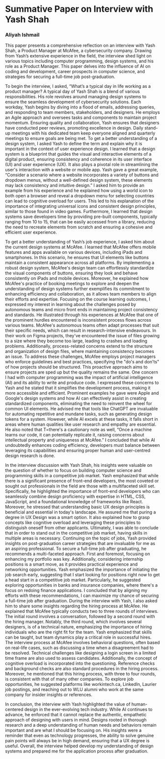 
<Meta title="Reflections/Reflection Four" />

# Summative Paper on Interview with Yash Shah 

### Aliyah Ishmail  

This paper presents a comprehensive reflection on an interview with Yash Shah, a Product Manager at McAfee, a cybersecurity company. Drawing from Yash’s extensive experience in the field, the interview shed light on various topics including computer programming, design systems, and his role as a Product Manager. This paper delves into the influence of AI on coding and development, career prospects in computer science, and strategies for securing a full-time job post-graduation. 

To begin the interview, I asked, “What’s a typical day in life working as a product manager? A typical day of Yash Shah is a blend of various responsibilities. His role revolves around managing design systems to ensure the seamless development of cybersecurity solutions. Each workday, Yash begins by diving into a flood of emails, addressing queries, and responding to team members, stakeholders, and designers. He employs an Agile approach and oversees tasks and components to maintain project momentum. Ensuring quality and collaboration, Yash ensures that designers have conducted peer reviews, promoting excellence in design. Daily stand-up meetings with his dedicated team keep everyone aligned and quarterly meetings to ensure goals are being met. To get a better understanding of a design system, I asked Yash to define the term and explain why it is important in the context of user experience design. I learned that a design system is a blueprint that guides the visual and interactive elements of a digital product, ensuring consistency and coherence in its user interface (UI) and user experience (UX). It also plays a pivotal role in streamlining the user's interaction with a website or mobile app. Yash gave a great example, “Consider a scenario where a website incorporates a variety of buttons and dropdown menus, without a well-defined design system, these elements may lack consistency and intuitive design.” I asked him to provide an example from his experience and he explained how using a world icon to both open a browser and reveal a dropdown menu for selecting countries can lead to cognitive overload for users. This led to his explanation of the importance of integrating universal icons and consistent design principles, similar to those found in video games. Furthermore, I learned that design systems save developers time by providing pre-built components, typically ranging from 10 to 15, that can be easily accessed from a library, reducing the need to recreate elements from scratch and ensuring a cohesive and efficient user experience.
	
To get a better understanding of Yash’s job experience, I asked him about the current design systems at McAfee. I learned that McAfee offers mobile features and apps available on various devices, including iPads and smartphones. In this scenario, he ensures that UI elements like buttons maintain a consistent appearance across all platforms. By implementing a robust design system, McAfee's design team can effortlessly standardize the visual components of buttons, ensuring they look and behave consistently on iPads and mobile devices. Moreover, he explained how McAfee's practice of booking meetings to explore and deepen the understanding of design systems further exemplifies its commitment to enhancing efficiency and collaboration, as it allows team members to align their efforts and expertise. Focusing on the course learning outcomes, I expressed my interest in learning about the challenges posed by autonomous teams and micro front ends in maintaining project consistency and standards. He illustrated through his experiences at McAfee that one of the prominent hurdles encountered is inconsistent process flows across various teams. McAfee's autonomous teams often adapt processes that suit their specific needs, which can result in research-intensive endeavours. In their work on Figma projects, they've encountered the issue of files growing to a size where they become too large, leading to crashes and loading problems. Additionally, process-related concerns extend to the structure and organization of design files, where maintaining consistency becomes an issue. To address these challenges, McAfee employs project managers who enforce guidelines and best practices, specifying the "do's and don'ts" of how projects should be structured. This proactive approach aims to ensure projects are sped up but the quality remains the same. One concern I had with computer programming was the impact of artificial intelligence (AI) and its ability to write and produce code. I expressed these concerns to Yash and he stated that it simplifies the development process, making it more accessible and efficient. Prominent examples he gave were Apple and Google's design systems and how AI can effectively assist in creating standardized components, eliminating the need to reinvent the wheel for common UI elements. He advised me that tools like ChatGPT are invaluable for automating repetitive and mundane tasks, such as generating design tokens for a system. However, while AI excels at these tasks, it falls short in areas where human qualities like user research and empathy are essential. He also noted that T=there's a cautionary note as well, “Once a machine learns our code, it can potentially replicate it, raising concerns about intellectual property and uniqueness at McAfee.” I concluded that while AI undoubtedly enhances coding efficiency, developers must balance between leveraging its capabilities and ensuring proper human and user-centred design research is done. 

In the interview discussion with Yash Shah, his insights were valuable on the question of whether to focus on building computer science and programming skills in a competitive job market. Yash emphasized that while there is a significant presence of front-end developers, the most coveted or sought out professionals in the field are those with a multifaceted skill set. Specifically, he highlighted the importance of front-end developers who can seamlessly combine design proficiency with expertise in HTML, CSS, JavaScript, and a foundational knowledge of frameworks like React. Moreover, he stressed that understanding basic UX design principles is beneficial and essential in today's landscape. He assured me that puring a degree in UX Design was a smart option. It also explained how to grasp concepts like cognitive overload and leveraging these principles to distinguish oneself from other applicants. Ultimately, I was able to conclude that in order to stand out in the competitive job market, having skills in multiple areas is necessary. Continuing on the topic of jobs, Yash provided insights on post-graduation career strategies that are invaluable for me as an aspiring professional. To secure a full-time job after graduating, he recommends a multi-faceted approach. First and foremost, focusing on enhancing my portfolio was key. Additionally, considering internship positions is a smart move, as it provides practical experience and networking opportunities. Yash emphasized the importance of initiating the job search early, suggesting that I start looking for positions right now to get a head start in a competitive job market. Particularly, he suggested exploring opportunities in banks and insurance companies, where there's a focus on redoing finance applications. I concluded that by aligning my efforts with these recommendations, I can maximize my chance of securing a full-time job after graduation. During the interview with Yash, I also asked him to share some insights regarding the hiring process at McAfee. He explained that McAfee typically conducts two to three rounds of interviews. The initial round involves a conversation, followed by a second round with the hiring manager. Notably, the third round, which involves several designers, is of a technical nature, emphasizing the importance of hiring individuals who are the right fit for the team. Yash emphasized that skills can be taught, but team dynamics play a critical role in successful hires. The interview process at McAfee involves behavioral questions, often based on real-life cases, such as discussing a time when a disagreement had to be resolved. Technical challenges like designing a login screen in a limited time frame are also used to assess candidates. Additionally, the concept of cognitive overload is incorporated into the questioning. Reference checks and background checks are also standard procedures in the hiring process. Moreover, he mentioned that this hiring process, with three to four rounds, is consistent with that of many other companies. To explore job opportunities, he suggested platforms like workintech.ca, LinkedIn, Laurier job postings, and reaching out to WLU alumni who work at the same company for insider insights or references. 

In conclusion, the interview with Yash highlighted the value of human-centered design in the ever-evolving tech industry. While AI continues to advance, he enforced that it cannot replace the authentic, empathetic approach of designing with users in mind. Designs rooted in thorough research and a deep understanding of human needs and behaviors remain important and are what I should be focusing on. His insights were a reminder that even as technology progresses, the ability to solve genuine pain points will always be in high demand, ensuring that a UX degree is useful. Overall, the interview helped develop my understanding of design systems and prepared me for the application process after graduation.  

